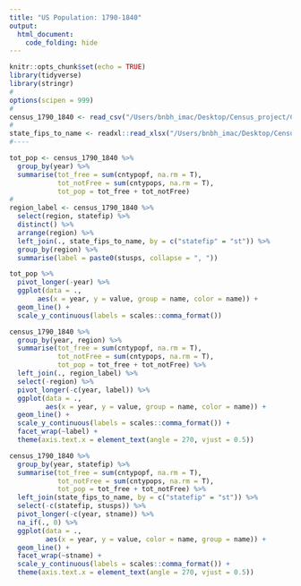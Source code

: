 ```yaml
---
title: "US Population: 1790-1840"
output: 
  html_document:
    code_folding: hide
---
```


```r
knitr::opts_chunk$set(echo = TRUE)
library(tidyverse)
library(stringr)
#
options(scipen = 999)
#
census_1790_1840 <- read_csv("/Users/bnbh_imac/Desktop/Census_project/C_1790_1840.csv")
#
state_fips_to_name <- readxl::read_xlsx("/Users/bnbh_imac/Desktop/Census_project/state_fips_to_name.xlsx")
#----
```

```r
tot_pop <- census_1790_1840 %>%
  group_by(year) %>%
  summarise(tot_free = sum(cntypopf, na.rm = T),
            tot_notFree = sum(cntypops, na.rm = T),
            tot_pop = tot_free + tot_notFree)
#
region_label <- census_1790_1840 %>%
  select(region, statefip) %>%
  distinct() %>%
  arrange(region) %>%
  left_join(., state_fips_to_name, by = c("statefip" = "st")) %>%
  group_by(region) %>%
  summarise(label = paste0(stusps, collapse = ", "))
```

```r
tot_pop %>%
  pivot_longer(-year) %>%
  ggplot(data = .,
       aes(x = year, y = value, group = name, color = name)) +
  geom_line() +
  scale_y_continuous(labels = scales::comma_format())
```

```r
census_1790_1840 %>%
  group_by(year, region) %>%
  summarise(tot_free = sum(cntypopf, na.rm = T),
            tot_notFree = sum(cntypops, na.rm = T),
            tot_pop = tot_free + tot_notFree) %>%
  left_join(., region_label) %>%
  select(-region) %>%
  pivot_longer(-c(year, label)) %>%
  ggplot(data = .,
         aes(x = year, y = value, group = name, color = name)) +
  geom_line() +
  scale_y_continuous(labels = scales::comma_format()) +
  facet_wrap(~label) +
  theme(axis.text.x = element_text(angle = 270, vjust = 0.5))
```


```r
census_1790_1840 %>%
  group_by(year, statefip) %>%
  summarise(tot_free = sum(cntypopf, na.rm = T),
            tot_notFree = sum(cntypops, na.rm = T),
            tot_pop = tot_free + tot_notFree) %>%
  left_join(state_fips_to_name, by = c("statefip" = "st")) %>%
  select(-c(statefip, stusps)) %>%
  pivot_longer(-c(year, stname)) %>%
  na_if(., 0) %>%
  ggplot(data = .,
         aes(x = year, y = value, color = name, group = name)) +
  geom_line() +
  facet_wrap(~stname) +
  scale_y_continuous(labels = scales::comma_format()) +
  theme(axis.text.x = element_text(angle = 270, vjust = 0.5))
```

